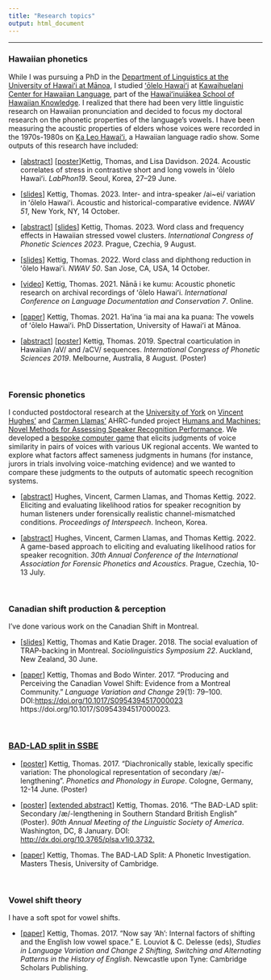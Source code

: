 ```yaml
---
title: "Research topics"
output: html_document
---
```

-----

<h3> Hawaiian phonetics </h3> 

While I was pursuing a PhD in the [Department of Linguistics at the University of Hawaiʻi at Mānoa](https://manoa.hawaii.edu/linguistics/), I studied [ʻōlelo Hawaiʻi](https://en.wikipedia.org/wiki/Hawaiian_language) at [Kawaihuelani Center for Hawaiian Language](https://www.kawaihuelani.org/), part of the [Hawaiʻinuiākea School of Hawaiian Knowledge](https://manoa.hawaii.edu/hshk/). I realized that there had been very little linguistic research on Hawaiian pronunciation and decided to focus my doctoral research on the phonetic properties of the language's vowels. I have been measuring the acoustic properties of elders whose voices were recorded in the 1970s-1980s on [Ka Leo Hawaiʻi](https://ulukau.org/kaniaina/?a=cl&cl=CL1&sp=A&ai=1&e=-------en-20--1--txt-txIN%7ctxTI%7ctxTA%7ctxCO%7ctxTY%7ctxLA%7ctxKE%7ctxPR%7ctxSG%7ctxTO%7ctxTG%7ctxSM%7ctxTR%7ctxSP%7ctxCT%7ctxET%7ctxHT----------------), a Hawaiian language radio show. Some outputs of this research have included:

* [[abstract](papers_etc/KettigDavidson2024LabPhon19_abstract.pdf)]
[[poster](papers_etc/KettigDavidson2024LabPhon_Poster.jpg)]Kettig, Thomas, and Lisa Davidson. 2024. Acoustic correlates of stress in contrastive short and long vowels in ʻōlelo Hawaiʻi. _LabPhon19_. Seoul, Korea, 27–29 June. 

* [[slides](papers_etc/Kettig2023NWAV51_slides.pdf)] Kettig, Thomas. 2023. Inter- and intra-speaker /ai~ei/ variation in ʻōlelo Hawaiʻi. Acoustic and historical-comparative evidence. _NWAV 51_, New York, NY, 14 October.  

* [[abstract](papers_etc/Kettig2023ICPhS_abstract.pdf)] [[slides](papers_etc/Kettig2023ICPhS_slides.pdf)] Kettig, Thomas. 2023. Word class and frequency effects in Hawaiian stressed vowel clusters. _International Congress of Phonetic Sciences 2023_. Prague, Czechia, 9 August.

* [[slides](papers_etc/Kettig2022NWAV50_slides.pdf)] Kettig, Thomas. 2022. Word class and diphthong reduction in ʻōlelo Hawaiʻi. _NWAV 50_. San Jose, CA, USA, 14 October.  

* [[video](https://youtu.be/PdPxQGXSX64?si=L9T25u1TVCq-kIXl)] Kettig, Thomas. 2021. Nānā i ke kumu: Acoustic phonetic research on archival recordings of ʻōlelo Hawaiʻi. _International Conference on Language Documentation and Conservation 7_. Online.  

* [[paper](https://scholarspace.manoa.hawaii.edu/server/api/core/bitstreams/49cdaa29-f832-43d3-bb57-1c2b7d5694f3/content)] Kettig, Thomas. 2021. Haʻina ʻia mai ana ka puana: The vowels of ʻōlelo Hawaiʻi. PhD Dissertation, University of Hawaiʻi at Mānoa.  

* [[abstract](https://assta.org/proceedings/ICPhS2019/papers/ICPhS_3607.pdf)] [[poster](papers_etc/Kettig2019ICPhS_poster.pdf)] Kettig, Thomas. 2019. Spectral coarticulation in Hawaiian /aV/ and /aCV/ sequences. _International Congress of Phonetic Sciences 2019_. Melbourne, Australia, 8 August. (Poster)

<br>

<h3> Forensic phonetics </h3>

I conducted postdoctoral research at the [University of York](https://www.york.ac.uk/language/) on [Vincent Hughes'](https://scholar.google.com/citations?user=ddZncLsAAAAJ&hl=en&oi=ao) and [Carmen Llamas'](https://scholar.google.com/citations?user=f47LQuAAAAAJ&hl=en) AHRC-funded project [Humans and Machines: Novel Methods for Assessing Speaker Recognition Performance](https://sites.google.com/york.ac.uk/humans-machines/home?authuser=0). We developed a [bespoke computer game](./humans_and_machines.mp4) that elicits judgments of voice similarity in pairs of voices with various UK regional accents. We wanted to explore what factors affect sameness judgments in humans (for instance, jurors in trials involving voice-matching evidence) and we wanted to compare these judgments to the outputs of automatic speech recognition systems. 

* [[abstract](https://vincent-hughes.com/wp-content/uploads/2022/06/490_paper.pdf)] Hughes, Vincent, Carmen Llamas, and Thomas Kettig. 2022. Eliciting and evaluating likelihood ratios for speaker recognition by human listeners under forensically realistic channel-mismatched conditions. _Proceedings of Interspeech_. Incheon, Korea.  

* [[abstract](papers_etc/HughesLlamasKettig2022IAFPA30_abstract.pdf)] Hughes, Vincent, Carmen Llamas, and Thomas Kettig. 2022. A game-based approach to eliciting and evaluating likelihood ratios for speaker recognition. _30th Annual Conference of the International Association for Forensic Phonetics and Acoustics_. Prague, Czechia, 10-13 July.  

<br>

<h3> Canadian shift production & perception </h3>
I've done various work on the Canadian Shift in Montreal.

* [[slides](papers_etc/KettigDrager2018SocioSymposium22_slides.pptx)] Kettig, Thomas and Katie Drager. 2018. The social evaluation of TRAP-backing in Montreal. _Sociolinguistics Symposium 22_. Auckland, New Zealand, 30 June.

* [[paper](papers_etc/KettigWinter2017LVC.pdf)]  Kettig, Thomas and Bodo Winter. 2017. “Producing and Perceiving the Canadian Vowel Shift: Evidence from a Montreal Community.” _Language Variation and Change_ 29(1): 79–100. DOI:[https://doi.org/10.1017/S0954394517000023](https://doi.org/10.1017/S0954394517000023.) https://doi.org/10.1017/S0954394517000023.  

<br>

<h3> [BAD-LAD split in SSBE](https://en.wikipedia.org/wiki/Pronunciation_of_English_%E2%9F%A8a%E2%9F%A9#Bad%E2%80%93lad_split) </h3>

* [[poster](papers_etc/Kettig2017PAPE_poster.pdf)] Kettig, Thomas. 2017. “Diachronically stable, lexically specific variation: The phonological representation of secondary /æ/-lengthening”. _Phonetics and Phonology in Europe_. Cologne, Germany, 12-14 June. (Poster) 

* [[poster](papers_etc/Kettig2016LSA_poster.pdf)] [[extended abstract](https://doi.org/10.3765/plsa.v1i0.3732)] Kettig, Thomas. 2016. “The BAD-LAD split: Secondary /æ/-lengthening in Southern Standard British English” (Poster). _90th Annual Meeting of the Linguistic Society of America_. Washington, DC, 8 January. DOI: [http://dx.doi.org/10.3765/plsa.v1i0.3732.](http://dx.doi.org/10.3765/plsa.v1i0.3732)  

* [[paper](papers_etc/Kettig2016MPhil.pdf)] Kettig, Thomas. The BAD-LAD Split: A Phonetic Investigation. Masters Thesis, University of Cambridge.

<br>

<h3> Vowel shift theory </h3>
I have a soft spot for vowel shifts.

* [[paper](papers_etc/Kettig2017Now_Say_Ah.pdf)] Kettig, Thomas. 2017. “Now say ‘Ah’: Internal factors of shifting and the English low vowel space.” E. Louviot & C. Delesse (eds), _Studies in Language Variation and Change 2 Shifting, Switching and Alternating Patterns in the History of English_. Newcastle upon Tyne: Cambridge Scholars Publishing.  
